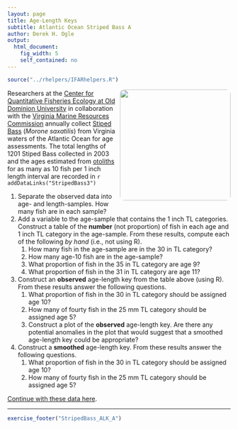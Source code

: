 ```yaml
---
layout: page
title: Age-Length Keys
subtitle: Atlantic Ocean Striped Bass A
author: Derek H. Ogle
output: 
  html_document: 
    fig_width: 5
    self_contained: no
---
```

```r
source("../rhelpers/IFARhelpers.R")
```

<img style="float: right; margin: 0px 0px 10px 10px; border-radius:10px;" src="imgs/striped-bass-1.jpg" width="250px" />
Researchers at the [Center for Quantitative Fisheries Ecology at Old Dominion University](http://www.odu.edu/sci/research/cqfe/research/ageing-lab) in collaboration with the [Virginia Marine Resources Commission](http://www.mrc.virginia.gov/) annually collect [Stiped Bass](https://en.wikipedia.org/wiki/Striped_bass) (*Morone saxatilis*) from Virginia waters of the Atlantic Ocean for age assessments.  The total lengths of 1201 Stiped Bass collected in 2003 and the ages estimated from [otoliths](https://en.wikipedia.org/wiki/Otolith) for as many as 10 fish per 1 inch length interval are recorded in `r addDataLinks("StripedBass3")`

1. Separate the observed data into age- and length-samples.  How many fish are in each sample?
1. Add a variable to the age-sample that contains the 1 inch TL categories.  Construct a table of the **number** (not proportion) of fish in each age and 1 inch TL category in the age-sample.  From these results, compute each of the following *by hand* (i.e., not using R).
    1. How many fish in the age-sample are in the 30 in TL category?
    1. How many age-10 fish are in the age-sample?
    1. What proportion of fish in the 35 in TL category are age 9?
    1. What proportion of fish in the 31 in TL category are age 11?
1. Construct an **observed** age-length key from the table above (using R).  From these results answer the following questions.
    1. What proportion of fish in the 30 in TL category should be assigned age 10?
    1. How many of fourty fish in the 25 mm TL category should be assigned age 5?
    1. Construct a plot of the **observed** age-length key.  Are there any potential anomalies in the plot that would suggest that a smoothed age-length key could be appropriate?
1. Construct a **smoothed** age-length key.  From these results answer the following questions.
    1. What proportion of fish in the 30 in TL category should be assigned age 10?
    1. How many of fourty fish in the 25 mm TL category should be assigned age 5?

[Continue with these data here](StripedBass_ALK_B.html).

---
```r
exercise_footer("StripedBass_ALK_A")
```
